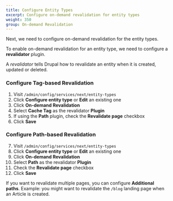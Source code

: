```yaml
---
title: Configure Entity Types
excerpt: Configure on-demand revalidation for entity types
weight: 350
group: On-demand Revalidation
---
```


Next, we need to configure on-demand revalidation for the entity types.

To enable on-demand revalidation for an entity type, we need to configure a **revalidator** plugin.

<Callout>

A _revalidator_ tells Drupal how to revalidate an entity when it is created, updated or deleted.

</Callout>

### Configure Tag-based Revalidation

1. Visit `/admin/config/services/next/entity-types`
2. Click **Configure entity type** or **Edit** an existing one
3. Click **On-demand Revalidation**
4. Select **Cache Tag** as the revalidator **Plugin**
5. If using the **Path** plugin, check the **Revalidate page** checkbox
6. Click **Save**

### Configure Path-based Revalidation

7. Visit `/admin/config/services/next/entity-types`
8. Click **Configure entity type** or **Edit** an existing one
9. Click **On-demand Revalidation**
10. Select **Path** as the revalidator **Plugin**
11. Check the **Revalidate page** checkbox
12. Click **Save**

If you want to revalidate multiple pages, you can configure **Additional paths**. Example: you might want to revalidate the `/blog` landing page when an Article is created.
